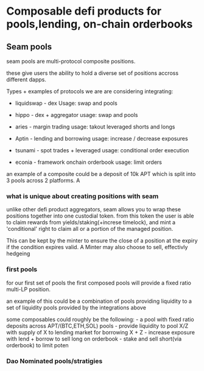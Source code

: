 # Composable defi products for pools,lending, on-chain orderbooks

## Seam pools

seam pools are multi-protocol composite positions.

these give users the ability to hold a diverse set of positions accross different dapps.


Types + examples of protocols we are are considering integrating:
* liquidswap - dex
    Usage: swap and pools
* hippo - dex + aggregator
    usage: swap and pools
* aries - margin trading
    usage: takout leveraged shorts and longs

* Aptin - lending and borrowing
    usage: increase / decrease exposures

* tsunami - spot trades + leveraged
    usage: conditional order execution

* econia -  framework onchain orderbook
    usage: limit orders

an example of a composite could be a deposit of 10k APT which is split into 3 pools across
 2 platforms. A
### what is unique about creating positions with seam

unlike other defi product aggregators, seam allows you to wrap these positions together into one custodial token.
from this token the user is able to claim rewards from yields/staking(+increse timelock), 
 and mint a 'conditional' right to claim all or a portion of the managed position. 
 
 This can be kept by the minter to ensure the close of a position at the expiry if the condition expires valid.
 A Minter may also choose to sell, effectivly hedgeing

### first pools
for our first set of pools the first composed pools will provide a fixed ratio multi-LP position.

an example of this could be a combination of pools providing liquidity
 to a set of liquidity pools provided by the integrations above
 
some composables could roughly be the following:
    - a pool with fixed ratio deposits across APT/(BTC,ETH,SOL) pools
    - provide liquidity to pool X/Z with supply of X to lending market for borrowing X + Z
    - increase exposure with lend + borrow to sell long on orderbook
    - stake and sell short(via orderbook) to limit poten
        

### Dao Nominated pools/stratigies



